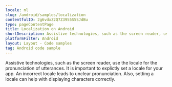 ```yaml
---
locale: nl
slug: /android/samples/localization
contentfulID: 2g6vdxZ2Q7Z3955S5SJdBu
type: pageContentPage
title: Localization on Android
shortDescription: Assistive technologies, such as the screen reader, use the locale for the pronunciation of utterances.
platformFilter: Android
layout: Layout - Code samples
tag: Android code sample
---
```


Assistive technologies, such as the screen reader, use the locale for the pronunciation of utterances. It is important to explictly set a locale for your app. An incorrect locale leads to unclear pronunciation. Also, setting a locale can help with displaying characters correctly.

<CodeSample id="text-localization" locale="nl" platform="android"/>